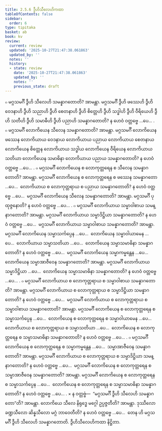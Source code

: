 ```yaml
---
title: 2.5.6 ဒွီဟိသီလေဟိကထာ
tableOfContents: false
sidebar:
  order: 6
type: tipitaka
basket: ab
book: kv
review:
  current: review
  updated: '2025-10-27T21:47:38.061863'
  updated_by: ''
  notes: ''
  history:
  - state: review
    date: '2025-10-27T21:47:38.061863'
    updated_by: ''
    notes: ''
    previous_state: draft
---
```



<ReviewStatus review={frontmatter.review} showDetails={true} />

<HypothesisAnnotation frontmatter={frontmatter} />

<DynamicBreadcrumb />

<Division number="587" book="kv" e="ch" v="32" p="315">

<Paragraph number="1964" book="kv">
๐ မဂ္ဂသမင်္ဂီ ဒွီဟိ သီလေဟိ သမန္နာဂတောတိ? အာမန္တာ. မဂ္ဂသမင်္ဂီ ဒွီဟိ ဖဿေဟိ ဒွီဟိ ဝေဒနာဟိ ဒွီဟိ သညာဟိ ဒွီဟိ စေတနာဟိ ဒွီဟိ စိတ္တေဟိ ဒွီဟိ သဒ္ဓါဟိ ဒွီဟိ ဝီရိယေဟိ ဒွီဟိ သတီဟိ ဒွီဟိ သမာဓီဟိ ဒွီဟိ ပညာဟိ သမန္နာဂတောတိ? န ဟေဝံ ဝတ္တဗ္ဗေ …ပေ… .
</Paragraph>

<Paragraph number="1965" book="kv">
๐ မဂ္ဂသမင်္ဂီ လောကိယေန သီလေန သမန္နာဂတောတိ? အာမန္တာ. မဂ္ဂသမင်္ဂီ လောကိယေန ဖဿေန လောကိယာယ ဝေဒနာယ လောကိယာယ ပညာယ လောကိယာယ စေတနာယ လောကိယေန စိတ္တေန လောကိယာယ သဒ္ဓါယ လောကိယေန ဝီရိယေန လောကိယာယ သတိယာ လောကိယေန သမာဓိနာ လောကိယာယ ပညာယ သမန္နာဂတောတိ? န ဟေဝံ ဝတ္တဗ္ဗေ …ပေ… .
</Paragraph>

<Paragraph number="1966" book="kv">
๐ မဂ္ဂသမင်္ဂီ လောကိယေန စ လောကုတ္တရေန စ သီလေန သမန္နာဂတောတိ? အာမန္တာ. မဂ္ဂသမင်္ဂီ လောကိယေန စ လောကုတ္တရေန စ ဖဿေန သမန္နာဂတော …ပေ…  လောကိယာယ စ လောကုတ္တရာယ စ ပညာယ သမန္နာဂတောတိ? န ဟေဝံ ဝတ္တဗ္ဗေ …ပေ…  မဂ္ဂသမင်္ဂီ လောကိယေန သီလေန သမန္နာဂတောတိ? အာမန္တာ. မဂ္ဂသမင်္ဂီ ပုထုဇ္ဇနောတိ? န ဟေဝံ ဝတ္တဗ္ဗေ …ပေ… .
</Paragraph>

</Division>
<Division number="588" book="kv" e="ch" v="32" p="316">

<Paragraph number="1967" book="kv">
๐ မဂ္ဂသမင်္ဂီ လောကိယာယ သမ္မာဝါစာယ သမန္နာဂတောတိ? အာမန္တာ. မဂ္ဂသမင်္ဂီ လောကိယာယ သမ္မာဒိဋ္ဌိယာ သမန္နာဂတောတိ? န ဟေဝံ ဝတ္တဗ္ဗေ …ပေ…  မဂ္ဂသမင်္ဂီ လောကိယာယ သမ္မာဝါစာယ သမန္နာဂတောတိ? အာမန္တာ. မဂ္ဂသမင်္ဂီ လောကိယေန သမ္မာသင်္ကပ္ပေန …ပေ…  လောကိယေန သမ္မာဝါယာမေန …ပေ…  လောကိယာယ သမ္မာသတိယာ …ပေ…  လောကိယေန သမ္မာသမာဓိနာ သမန္နာဂတောတိ? န ဟေဝံ ဝတ္တဗ္ဗေ …ပေ…  မဂ္ဂသမင်္ဂီ လောကိယေန သမ္မာကမ္မန္တေန …ပေ…  လောကိယေန သမ္မာအာဇီဝေန သမန္နာဂတောတိ? အာမန္တာ. မဂ္ဂသမင်္ဂီ လောကိယာယ သမ္မာဒိဋ္ဌိယာ …ပေ…  လောကိယေန သမ္မာသမာဓိနာ သမန္နာဂတောတိ? န ဟေဝံ ဝတ္တဗ္ဗေ …ပေ… .
</Paragraph>

<Paragraph number="1968" book="kv">
๐ မဂ္ဂသမင်္ဂီ လောကိယာယ စ လောကုတ္တရာယ စ သမ္မာဝါစာယ သမန္နာဂတောတိ? အာမန္တာ. မဂ္ဂသမင်္ဂီ လောကိယာယ စ လောကုတ္တရာယ စ သမ္မာဒိဋ္ဌိယာ သမန္နာဂတောတိ? န ဟေဝံ ဝတ္တဗ္ဗေ …ပေ…  မဂ္ဂသမင်္ဂီ လောကိယာယ စ လောကုတ္တရာယ စ သမ္မာဝါစာယ သမန္နာဂတောတိ? အာမန္တာ. မဂ္ဂသမင်္ဂီ လောကိယေန စ လောကုတ္တရေန စ သမ္မာသင်္ကပ္ပေန …ပေ…  လောကိယေန စ လောကုတ္တရေန စ သမ္မာဝါယာမေန …ပေ…  လောကိယာယ စ လောကုတ္တရာယ စ သမ္မာသတိယာ …ပေ…  လောကိယေန စ လောကုတ္တရေန စ သမ္မာသမာဓိနာ သမန္နာဂတောတိ? န ဟေဝံ ဝတ္တဗ္ဗေ …ပေ… .
</Paragraph>

<Paragraph number="1969" book="kv">
๐ မဂ္ဂသမင်္ဂီ လောကိယေန စ လောကုတ္တရေန စ သမ္မာကမ္မန္တေန …ပေ…  သမ္မာအာဇီဝေန သမန္နာဂတောတိ? အာမန္တာ. မဂ္ဂသမင်္ဂီ လောကိယာယ စ လောကုတ္တရာယ စ သမ္မာဒိဋ္ဌိယာ သမန္နာဂတောတိ? န ဟေဝံ ဝတ္တဗ္ဗေ …ပေ…  မဂ္ဂသမင်္ဂီ လောကိယေန စ လောကုတ္တရေန စ သမ္မာအာဇီဝေန သမန္နာဂတောတိ? အာမန္တာ. မဂ္ဂသမင်္ဂီ လောကိယေန စ လောကုတ္တရေန စ သမ္မာသင်္ကပ္ပေန …ပေ…  လောကိယေန စ လောကုတ္တရေန စ သမ္မာသမာဓိနာ သမန္နာဂတောတိ? န ဟေဝံ ဝတ္တဗ္ဗေ …ပေ… .
</Paragraph>

</Division>
<Division number="589" book="kv" e="ch" v="32" p="317">

<Paragraph number="1970" book="kv">
× န ဝတ္တဗ္ဗံ—  “မဂ္ဂသမင်္ဂီ ဒွီဟိ သီလေဟိ သမန္နာဂတော”တိ? အာမန္တာ. လောကိယေ သီလေ နိရုဒ္ဓေ မဂ္ဂေါ ဥပ္ပဇ္ဇတီတိ? အာမန္တာ. ဒုဿီလော ခဏ္ဍသီလော ဆိန္နသီလော မဂ္ဂံ ဘာဝေတီတိ? န ဟေဝံ ဝတ္တဗ္ဗေ …ပေ…  တေန ဟိ မဂ္ဂသမင်္ဂီ ဒွီဟိ သီလေဟိ သမန္နာဂတောတိ.

</Paragraph>
</Division>

<Paragraph number="1971" type="center" book="kv">
ဒွီဟိသီလေဟိကထာ နိဋ္ဌိတာ.
</Paragraph>